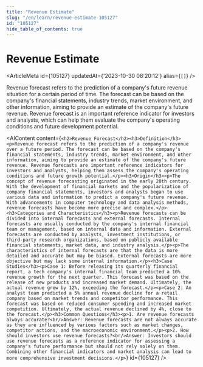 ```yaml
---
title: "Revenue Estimate"
slug: "/en/learn/revenue-estimate-105127"
id: "105127"
hide_table_of_contents: true
---
```



# Revenue Estimate

<ArticleMeta id={105127} updatedAt={'2023-10-30 08:20:12'} alias={`[]`} />
<div className='border-solid border-b border-t-0 my-4 border-[var(--ifm-color-gray-300)]' />

Revenue forecast refers to the prediction of a company's future revenue situation for a certain period of time. The forecast can be based on the company's financial statements, industry trends, market environment, and other information, aiming to provide an estimate of the company's future revenue. Revenue forecast is an important reference indicator for investors and analysts, which can help them evaluate the company's operating conditions and future development potential.

<AIContent content={`<h2>Revenue Forecast</h2><h3>Definition</h3><p>Revenue forecast refers to the prediction of a company's revenue over a future period. The forecast can be based on the company's financial statements, industry trends, market environment, and other information, aiming to provide an estimate of the company's future revenue. Revenue forecasts are important reference indicators for investors and analysts, helping them assess the company's operating conditions and future growth potential.</p><h3>Origin</h3><p>The concept of revenue forecasting originated in the early 20th century. With the development of financial markets and the popularization of company financial statements, investors and analysts began to use various data and information to predict a company's future revenue. With advancements in computer technology and data analysis methods, revenue forecasts have become more precise and complex.</p><h3>Categories and Characteristics</h3><p>Revenue forecasts can be divided into internal forecasts and external forecasts. Internal forecasts are usually conducted by the company's internal financial team or management, based on internal data and information. External forecasts are conducted by analysts, investment institutions, or third-party research organizations, based on publicly available financial statements, market data, and industry analysis.</p><p>The characteristics of internal forecasts are that the data is more detailed and accurate but may be biased. External forecasts are more objective but may lack some internal information.</p><h3>Case Studies</h3><p>Case 1: Before releasing its quarterly financial report, a tech company's internal financial team predicted a 10% revenue growth for the next quarter. This forecast was based on the release of new products and increased market demand. Ultimately, the actual revenue grew by 12%, exceeding the forecast.</p><p>Case 2: An analyst team predicted a 5% annual revenue decline for a retail company based on market trends and competitor performance. This forecast was based on reduced consumer spending and increased market competition. Ultimately, the actual revenue declined by 4%, close to the forecast.</p><h3>Common Questions</h3><p>1. Are revenue forecasts always accurate?<br/>Answer: Revenue forecasts are not always accurate as they are influenced by various factors such as market changes, competitor actions, and the macroeconomic environment.</p><p>2. How should investors use revenue forecasts?<br/>Answer: Investors should use revenue forecasts as a reference indicator for assessing a company's future performance but should not rely solely on them. Combining other financial indicators and market analysis can lead to more comprehensive investment decisions.</p>`} id={105127} />
